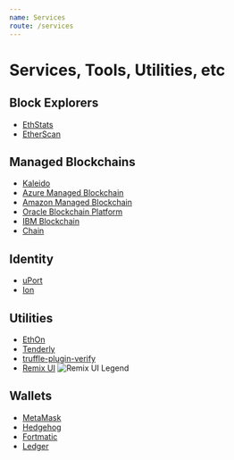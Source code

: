 ```yaml
---
name: Services
route: /services
---
```


# Services, Tools, Utilities, etc

## Block Explorers

- [EthStats](https://ethstats.io/)
- [EtherScan](https://etherscan.io/)

## Managed Blockchains

- [Kaleido](https://kaleido.io/)
- [Azure Managed Blockchain](https://azure.microsoft.com/en-us/solutions/blockchain/)
- [Amazon Managed Blockchain](https://aws.amazon.com/managed-blockchain/)
- [Oracle Blockchain Platform](https://www.oracle.com/cloud/blockchain/)
- [IBM Blockchain](https://www.ibm.com/blockchain)
- [Chain](https://chain.com/)

## Identity

- [uPort](https://www.uport.me/)
- [Ion](https://github.com/decentralized-identity/ion/)

## Utilities

- [EthOn](https://ethon.consensys.net/)
- [Tenderly](https://tenderly.dev/)
- [truffle-plugin-verify](https://github.com/rkalis/truffle-plugin-verify#readme)
- [Remix UI](http://remix.ethereum.org/#optimize=false&version=soljson-v0.5.1+commit.c8a2cb62.js)
![Remix UI Legend](https://github.com/truffleuniversity/resources/blob/master/Remix%20Window.png)


## Wallets

- [MetaMask](https://metamask.io)
- [Hedgehog](https://hedgehog.audius.co)
- [Fortmatic](https://fortmatic.com/)
- [Ledger](https://www.ledger.com/)

